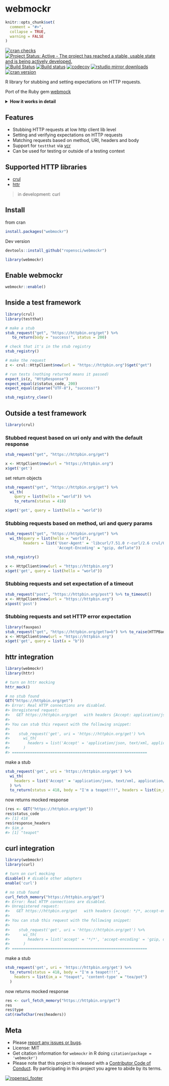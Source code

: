 webmockr
========

```r
knitr::opts_chunk$set(
  comment = "#>",
  collapse = TRUE,
  warning = FALSE
)
```

[![cran checks](https://cranchecks.info/badges/worst/webmockr)](https://cranchecks.info/pkgs/webmockr)
[![Project Status: Active - The project has reached a stable, usable state and is being actively developed.](http://www.repostatus.org/badges/latest/active.svg)](http://www.repostatus.org/#active)
[![Build Status](https://travis-ci.org/ropensci/webmockr.svg?branch=master)](https://travis-ci.org/ropensci/webmockr)
[![Build status](https://ci.appveyor.com/api/projects/status/47scc0vur41sbfyx?svg=true)](https://ci.appveyor.com/project/sckott/webmockr)
[![codecov](https://codecov.io/gh/ropensci/webmockr/branch/master/graph/badge.svg)](https://codecov.io/gh/ropensci/webmockr)
[![rstudio mirror downloads](http://cranlogs.r-pkg.org/badges/webmockr)](https://github.com/metacran/cranlogs.app)
[![cran version](https://www.r-pkg.org/badges/version/webmockr)](https://cran.r-project.org/package=webmockr)


R library for stubbing and setting expectations on HTTP requests.

Port of the Ruby gem [webmock](https://github.com/bblimke/webmock)

<details> <summary><strong>How it works in detail</strong></summary> <p>

The very very short version is: `webmockr` helps you stub HTTP requests so you 
don't have to repeat yourself.

**More details**

You tell `webmockr` what HTTP request you want to match against and if it sees a 
request matching your criteria it doesn't actually do the HTTP request. Instead,
it gives back the same object you would have gotten back with a real request, but 
only with the bits it knows about. For example, we can't give back the actual 
data you'd get from a real HTTP request as the request wasn't performed.

In addition, if you set an expectation of what `webmockr` should return, we 
return that. For example, if you expect a request to return a 418 error 
(I'm a Teapot), then that's what you'll get.

**What you can match against**

* HTTP method (required)

Plus any single or combination of the following:

* URI
    * Right now, we can match directly against URI's, and with regex URI patterns. 
  Eventually, we will support RFC 6570 URI templates. 
    * We normalize URI paths so that URL encoded things match 
  URL un-encoded things (e.g. `hello world` to `hello%20world`)
* Query parameters
    * We normalize query parameter values so that URL encoded things match 
  URL un-encoded things (e.g. `message = hello world` to 
  `message = hello%20world`)
* Request headers
    * We normalize headers and treat all forms of same headers as equal. For 
  example, the following two sets of headers are equal:
        * `list(H1 = "value1", content_length = 123, X_CuStOm_hEAder = "foo")`
        * `list(h1 = "value1", "Content-Length" = 123, "x-cuSTOM-HeAder" = "foo")`
* Request body

**Real HTTP requests**

There's a few scenarios to think about when using `webmockr`:

After doing

```r
libraray(webmockr)
```

`webmockr` is loaded but not turned on. At this point `webmockr` doesn't 
change anythning.

Once you turn on `webmockr` like 

```r
webmockr::enable()
```

`webmockr` will now by default not allow real HTTP requests from the http 
libraries that adapters are loaded for (right now only `crul`).

You can optionally allow real requests via `webmockr_allow_net_connect()`, and
disallow real requests via `webmockr_disable_net_connect()`. You can check 
whether you are allowing real requests with `webmockr_net_connect_allowed()`.

Certain kinds of real HTTP requests allowed: We don't suppoprt this yet, 
but you can allow localhost HTTP requests with the `allow_localhost` parameter
in the `webmockr_configure()` function. 

**Storing actual HTTP responses**

`webmockr` doesn't do that. Check out [vcr][]

</p></details>

## Features

* Stubbing HTTP requests at low http client lib level
* Setting and verifying expectations on HTTP requests
* Matching requests based on method, URI, headers and body
* Support for `testthat` via [vcr][]
* Can be used for testing or outside of a testing context

## Supported HTTP libraries

* [crul](https://github.com/ropensci/crul)
* [httr](https://github.com/r-lib/httr)

> in development: curl

## Install

from cran

```r
install.packages("webmockr")
```

Dev version

```r
devtools::install_github("ropensci/webmockr")
```

```r
library(webmockr)
```

## Enable webmockr

```r
webmockr::enable()
```

## Inside a test framework

```r
library(crul)
library(testthat)

# make a stub
stub_request("get", "https://httpbin.org/get") %>%
   to_return(body = "success!", status = 200)

# check that it's in the stub registry
stub_registry()

# make the request
z <- crul::HttpClient$new(url = "https://httpbin.org")$get("get")

# run tests (nothing returned means it passed)
expect_is(z, "HttpResponse")
expect_equal(z$status_code, 200)
expect_equal(z$parse("UTF-8"), "success!")
```

```r
stub_registry_clear()
```


## Outside a test framework

```r
library(crul)
```

### Stubbed request based on uri only and with the default response

```r
stub_request("get", "https://httpbin.org/get")
```

```r
x <- HttpClient$new(url = "https://httpbin.org")
x$get('get')
```

set return objects

```r
stub_request("get", "https://httpbin.org/get") %>%
  wi_th(
    query = list(hello = "world")) %>%
    to_return(status = 418)
```

```r
x$get('get', query = list(hello = "world"))
```

### Stubbing requests based on method, uri and query params

```r
stub_request("get", "https://httpbin.org/get") %>%
  wi_th(query = list(hello = "world"), 
        headers = list('User-Agent' = 'libcurl/7.51.0 r-curl/2.6 crul/0.3.6', 
                       'Accept-Encoding' = "gzip, deflate"))
```

```r
stub_registry()
```

```r
x <- HttpClient$new(url = "https://httpbin.org")
x$get('get', query = list(hello = "world"))
```

### Stubbing requests and set expectation of a timeout

```r
stub_request("post", "https://httpbin.org/post") %>% to_timeout()
x <- HttpClient$new(url = "https://httpbin.org")
x$post('post')
```

### Stubbing requests and set HTTP error expectation

```r
library(fauxpas)
stub_request("get", "https://httpbin.org/get?a=b") %>% to_raise(HTTPBadRequest)
x <- HttpClient$new(url = "https://httpbin.org")
x$get('get', query = list(a = "b"))
```

## httr integration

```r
library(webmockr)
library(httr)

# turn on httr mocking
httr_mock()
```

```r
# no stub found
GET("https://httpbin.org/get")
#> Error: Real HTTP connections are disabled.
#> Unregistered request:
#>   GET https://httpbin.org/get   with headers {Accept: application/json, text/xml, application/xml, */*}
#> 
#> You can stub this request with the following snippet:
#> 
#>    stub_request('get', uri = 'https://httpbin.org/get') %>%
#>      wi_th(
#>        headers = list('Accept' = 'application/json, text/xml, application/xml, */*')
#>      )
#> ============================================================
```

make a stub

```r
stub_request('get', uri = 'https://httpbin.org/get') %>%
  wi_th(
    headers = list('Accept' = 'application/json, text/xml, application/xml, */*')
  ) %>%
  to_return(status = 418, body = "I'm a teapot!!!", headers = list(im_a = "teapot"))
```

now returns mocked response


```r
(res <- GET("https://httpbin.org/get"))
res$status_code
#> [1] 418
res$response_headers
#> $im_a
#> [1] "teapot"
```

## curl integration

```r
library(webmockr)
library(curl)

# turn on curl mocking
disable() # disable other adapters
enable('curl')
```

```r
# no stub found
curl_fetch_memory("https://httpbin.org/get")
#> Error: Real HTTP connections are disabled.
#> Unregistered request:
#>   GET https://httpbin.org/get   with headers {accept: */*, accept-encoding: gzip, deflate, user-agent: R (3.5.2 x86_64-apple-darwin15.6.0 x86_64 darwin15.6.0)}
#> 
#> You can stub this request with the following snippet:
#> 
#>    stub_request('get', uri = 'https://httpbin.org/get') %>%
#>      wi_th(
#>        headers = list('accept' = '*/*', 'accept-encoding' = 'gzip, deflate', 'user-agent' = 'R (3.5.2 x86_64-apple-darwin15.6.0 x86_64 darwin15.6.0)')
#>      )
#> ============================================================
```

make a stub

```r
stub_request('get', uri = 'https://httpbin.org/get') %>%
  to_return(status = 418, body = "I'm a teapot!!!", 
    headers = list(im_a = "teapot", 'content-type' = "tea/pot")
  )
```

now returns mocked response


```r
res <- curl_fetch_memory("https://httpbin.org/get")
res
res$type
cat(rawToChar(res$headers))
```

## Meta

* Please [report any issues or bugs](https://github.com/ropensci/webmockr/issues).
* License: MIT
* Get citation information for `webmockr` in R doing `citation(package = 'webmockr')`
* Please note that this project is released with a [Contributor Code of Conduct](CODE_OF_CONDUCT.md).
By participating in this project you agree to abide by its terms.

[![ropensci_footer](https://ropensci.org/public_images/github_footer.png)](https://ropensci.org)


[vcr]: https://github.com/ropensci/vcr

